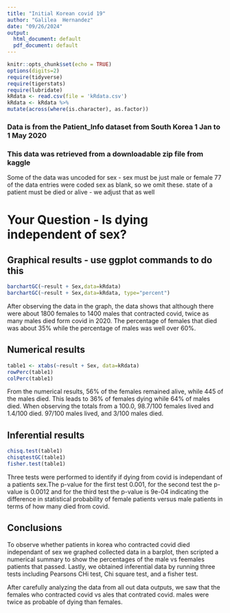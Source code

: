 ```yaml
---
title: "Initial Korean covid 19"
author: "Galilea  Hernandez"
date: "09/26/2024"
output:
  html_document: default
  pdf_document: default
---
```


```r
knitr::opts_chunk$set(echo = TRUE)
options(digits=2)
require(tidyverse)
require(tigerstats)
require(lubridate)
kRdata <- read.csv(file = 'kRdata.csv')
kRdata <- kRdata %>%
mutate(across(where(is.character), as.factor))

```
### Data is from the Patient_Info dataset from South Korea 1 Jan to 1 May 2020
### This data was retrieved from a downloadable zip file from kaggle

Some of the data was uncoded for sex - sex must be just male or female
77 of the data entries were coded sex  as blank, so we omit these.
state of a patient must be died or alive - we adjust that as well   
  
# Your Question - Is dying independent of sex?






## Graphical results - use ggplot commands to do this  
```r
barchartGC(~result + Sex,data=kRdata)
barchartGC(~result + Sex,data=kRdata, type="percent")

```

After observing the data in the graph, the data shows that although there were about 1800 females to 1400 males that contracted covid, twice as many males died form covid in 2020. The percentage of females that died was about 35% while the percentage of males was well over 60%.
  





  
## Numerical results
```r
table1 <- xtabs(~result + Sex, data=kRdata)
rowPerc(table1)
colPerc(table1)
```

From the numerical results, 56% of the females remained alive, while 445 of the males died. This leads to 36% of females dying while 64% of males died. When observing the totals from a 100.0, 98.7/100 females lived and 1.4/100 died. 97/100 males lived, and 3/100 males died.

## Inferential results 
```r
chisq.test(table1)
chisqtestGC(table1)
fisher.test(table1)
```

Three tests were performed to identify if dying from covid is independant of a patients sex.The p-value for the first test 0.001, for the second test the p-value is 0.0012 and for the third test the p-value is 9e-04 indicating the difference in statistical probability of female patients versus male patients in terms of how many died from covid.

## Conclusions

To observe whether patients in korea who contracted covid died independant of sex we graphed collected data in a barplot, then scripted a numerical summary to show the percentages of the male vs feemales patients that passed. Lastly, we obtained inferential data by running three tests including Pearsons CHi test, Chi square test, and a fisher test.

After carefully analyzing the data from all out data outputs, we saw that the females who contracted covid vs ales that contrated covid. males were twice as probable of dying than females.